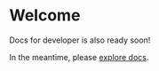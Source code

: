 
# Welcome

<Callout>
Docs for developer is also ready soon!
</Callout>

In the meantime, please [explore docs](/docs/getting-started).